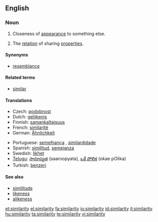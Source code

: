 {{wikipedia}}
==English==

===Noun===
{{en-noun|similarities}}

# Closeness of [[appearance]] to something else.
# {{philosophy}} The [[relation]] of sharing [[properties]].

====Synonyms====
* [[resemblance]]

====Related terms====
* [[similar]]

====Translations====
{{trans-top}}
* Czech: [[podobnost]] {{f}}
* Dutch: [[gelijkenis]] {{f}}
* Finnish: [[samankaltaisuus]]
* French: [[similarité]] {{f}}
* German: [[Ähnlichkeit]] {{f}}
{{trans-mid}}
* Portuguese: [[semelhança]] {{f}}, [[similardidade]] {{f}}
* Spanish: [[similitud]], [[semejanza]]
* Swedish: [[likhet]]
* [[Telugu]]: [[సారూప్యత]] (saaroopyata), [[ఒకే పోలిక]] (okae pOlika)
* Turkish: [[benzeri]]
{{trans-bottom}}

====See also====
* [[similitude]]
* [[likeness]]
* [[alikeness]]

[[et:similarity]]
[[el:similarity]]
[[fa:similarity]]
[[io:similarity]]
[[id:similarity]]
[[it:similarity]]
[[hu:similarity]]
[[ta:similarity]]
[[te:similarity]]
[[vi:similarity]]